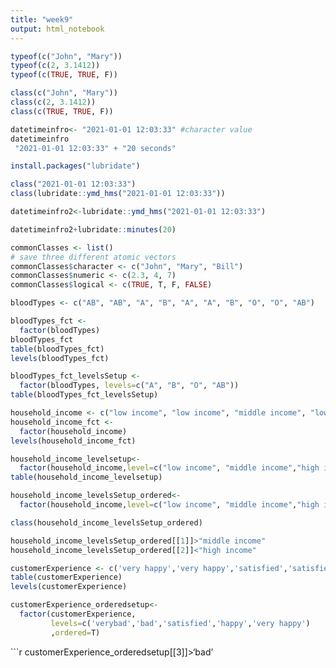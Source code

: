 ---
title: "week9"
output: html_notebook
---
```{r}
typeof(c("John", "Mary"))
typeof(c(2, 3.1412))
typeof(c(TRUE, TRUE, F))
```

```{r}
class(c("John", "Mary"))
class(c(2, 3.1412))
class(c(TRUE, TRUE, F))
```
```{r}
datetimeinfro<- "2021-01-01 12:03:33" #character value
datetimeinfro
 "2021-01-01 12:03:33" + "20 seconds" 
```


```{r}
install.packages("lubridate")
```
```{r}
class("2021-01-01 12:03:33")
class(lubridate::ymd_hms("2021-01-01 12:03:33"))
```

```{r}
datetimeinfro2<-lubridate::ymd_hms("2021-01-01 12:03:33")
```

```{r}
datetimeinfro2+lubridate::minutes(20)
```
```{r}
commonClasses <- list()
# save three different atomic vectors
commonClasses$character <- c("John", "Mary", "Bill")
commonClasses$numeric <- c(2.3, 4, 7)
commonClasses$logical <- c(TRUE, T, F, FALSE)
```

```{r}
bloodTypes <- c("AB", "AB", "A", "B", "A", "A", "B", "O", "O", "AB")
```

```{r}
bloodTypes_fct <- 
  factor(bloodTypes)
bloodTypes_fct
table(bloodTypes_fct)
levels(bloodTypes_fct)
```


```{r}
bloodTypes_fct_levelsSetup <- 
  factor(bloodTypes, levels=c("A", "B", "O", "AB"))
table(bloodTypes_fct_levelsSetup)
```
```{r}
household_income <- c("low income", "low income", "middle income", "low income", "high income", "middle income", "high income", "high income", "middle income", "middle income")
household_income_fct <- 
  factor(household_income)
levels(household_income_fct)
```
```{r}
household_income_levelsetup<-
  factor(household_income,level=c("low income", "middle income","high income"))
table(household_income_levelsetup)
```
```{r}
household_income_levelsSetup_ordered<-
  factor(household_income,level=c("low income", "middle income","high income"),ordered=T)
```

```{r}
class(household_income_levelsSetup_ordered)
```
```{r}
household_income_levelsSetup_ordered[[1]]>"middle income"
household_income_levelsSetup_ordered[[2]]<"high income"
```


```{r}
customerExperience <- c('very happy','very happy','satisfied','satisfied','satisfied','very happy','bad','bad','satisfied','satisfied','bad','happy','happy','very happy','happy','happy','satisfied','very happy','very happy','satisfied','satisfied','very happy','satisfied','bad','very happy','very bad','very happy','bad','bad','very bad')
table(customerExperience)
levels(customerExperience)
```

```{r}
customerExperience_orderedsetup<-
  factor(customerExperience,
         levels=c('verybad','bad','satisfied','happy','very happy')
         ,ordered=T)
```

```{r}
customerExperience_orderedsetup[[3]]>'bad'